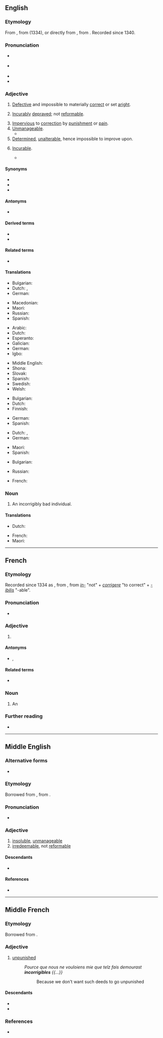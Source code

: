 ==English==
{{was wotd|2016|April|10}}

===Etymology===
From {{inh|en|enm|incorrigible}}, from {{der|en|frm|incorrigible}} (1334), or directly from {{der|en|la|incorrigibilis||not to be corrected}}, from {{compound|la|in-|t1=not|corrigō|alt2=corrigere|t2=to [[correct]]|-ibilis|t3=[[-able]]|nocat=1}}. Recorded since 1340.

===Pronunciation===
* {{a|RP}} {{IPA|en|/ɪnˈkɒɹɪdʒəb(ə)l/|/ɪnˈkɒɹɪdʒɪb(ə)l/}}
* {{a|GA}} {{IPA|en|/ɪnˈkɔɹɪdʒəb(ə)l/|/ɪnˈkɔɹədʒəb(ə)l/}}
* {{audio|en|en-au-incorrigible.ogg|Audio (AU)}}
* {{hyphenation|en|in|cor|ri|gi|ble}}

===Adjective===
{{en-adj|-}}

# [[defective|Defective]] and impossible to materially [[correct]] or set [[aright]].
#: {{ux|en|The construction flaw is '''incorrigible'''; any attempt to amend it would cause a complete collapse.}}
# [[incurable|Incurably]] [[depraved]]; not [[reformable]].
#: {{ux|en|His dark soul was too '''incorrigible''' to repent, even at his execution.}}
# [[impervious|Impervious]] to [[correction]] by [[punishment]] or [[pain]].
# [[unmanageable|Unmanageable]].
#* {{quote-journal|en|author=Michael White|authorlink=Michael White (journalist)|title=Breaking up is hard to do, even at the Treasury|work={{w|The Guardian}}|city=London|url=http://www.guardian.co.uk/commentisfree/2006/dec/07/politics.economy|date=7 December 2006|passage=Gordon Brown may have his grumpy, Granita moments, but as a strategist he is an '''incorrigible''' optimist.}}
# [[determined|Determined]], [[unalterable]], hence impossible to improve upon.
#: {{ux|en|The laws of nature and mathematics are '''incorrigible'''.}}
# {{lb|en|archaic}} [[incurable|Incurable]].
#* {{quote-journal|en|journal=[[w:British Journal of Psychiatry|The British Journal of Psychiatry]]|year=1859|volume=6|page=312|passage=It may appear as an epidemic, as a hereditary complaint, or as an obstinate and '''incorrigible''' disease again and again recurring.}}

====Synonyms====
{{checksense|en}}
* {{l|en|irredeemable}}
* {{l|en|irreparable}}
* {{l|en|uncorrectable}}

====Antonyms====
* {{l|en|corrigible}}

====Derived terms====
* {{l|en|incorrigibility}}
* {{l|en|incorrigibly}}

====Related terms====
* {{l|en|incorrect}}

====Translations====
{{trans-top|defective and materially impossible to correct or set aright}}
* Bulgarian: {{t+|bg|непоправим}}
* Dutch: {{t|nl|onverbeterbaar}}, {{t+|nl|onherstelbaar}}
* German: {{t|de|unverbesserbar}}
{{trans-mid}}
* Macedonian: {{t|mk|непоправлив}}
* Maori: {{t|mi|ngākau totoa }}
* Russian: {{t+|ru|неисправи́мый}}
* Spanish: {{t+|es|incorregible}}
{{trans-bottom}}

{{trans-top|incurably depraved}}
* Arabic: {{t|ar|عَنِيد}}
* Dutch: {{t+|nl|onverbeterlijk}}
* Esperanto: {{t|eo|nekorektebla}}
* Galician: {{t+|gl|incorrixible}}
* German: {{t+|de|unverbesserlich}}
* Igbo: {{t|ig|mmekwata}}
{{trans-mid}}
* Middle English: {{t|enm|incorrigible}}
* Shona: {{t|sn|kuchinja}}
* Slovak: {{t|sk|nenapraviteľný}}
* Spanish: {{t|es|empecatado}}
* Swedish: {{t|sv|oförbätterlig}}
* Welsh: {{t|cy|anniwygiadwy}}
{{trans-bottom}}

{{trans-top|impervious to correction by punishment or pain}}
* Bulgarian: {{t+|bg|непоправим}}
* Dutch: {{t+|nl|onverbeterlijk}}
* Finnish: {{t+|fi|auttamaton}}
{{trans-mid}}
* German: {{t+|de|unverbesserlich}}
* Spanish: {{t+|es|incorregible}}
{{trans-bottom}}

{{trans-see|unmanageable}}

{{trans-top|determined, unalterable}}
* Dutch: {{t|nl|onverbeterbaar}}, {{t+|nl|onveranderlijk}}
* German: {{t+|de|unverbesserlich}}
{{trans-mid}}
* Maori: {{t|mi|ngākau totoa}}
* Spanish: {{t+|es|incorregible}}
{{trans-bottom}}

{{trans-top|incurable}}
* Bulgarian: {{t+|bg|неизлечим}}
{{trans-mid}}
* Russian: {{t+|ru|неизлечи́мый}}
{{trans-bottom}}

{{checktrans-top}}
* French: {{t+check|fr|incorrigible}}
{{trans-mid}}
{{trans-bottom}}

===Noun===
{{en-noun}}

# An incorrigibly bad individual.
#: {{ux|en|The '''incorrigibles''' in the prison population are either lifers or habitual reoffenders.}}

====Translations====
{{trans-top|an incorrigibly bad individual}}
* Dutch: {{t+|nl|onverbeterlijke|m}}
{{trans-mid}}
* French: {{t+|fr|incorrigible|m|f}}
* Maori: {{t|mi|ngākau totoa }}
{{trans-bottom}}

----

==French==

===Etymology===
Recorded since 1334 as {{inh|fr|frm|incorrigible}}, from {{der|fr|la|incorrigibilis||not to be corrected}}, from ''[[in-]]'' "not" + ''[[corrigere]]'' "to correct" + ''[[-ibilis]]'' "-able".

===Pronunciation===
* {{fr-IPA}}

===Adjective===
{{fr-adj}}

# {{l|en|incorrigible}}

====Antonyms====
* {{l|fr|corrigible}}, {{l|fr|corrigeable}}

====Related terms====
* {{l|fr|corriger}}

===Noun===
{{fr-noun|m}}

# An {{l|en|incorrigible}}

===Further reading===
* {{R:TLFi}}

----

==Middle English==

===Alternative forms===
* {{alter|enm|incorigeble|incorrigibil|incorygibile|incorigibyll}}

===Etymology===
Borrowed from {{bor|enm|frm|incorrigible}}, from {{der|enm|la|incorrigibilis}}.

===Pronunciation===
* {{IPA|enm|/inˌkɔriˈdʒiːbəl/|/inˈkɔridʒibəl/}}

===Adjective===
{{enm-adj}} {{tlb|enm|Late ME}}

# [[insoluble]], [[unmanageable]]
# [[irredeemable]], not [[reformable]]

====Descendants====
* {{desc|en|incorrigible}}

====References====
* {{R:MED Online|entry=incorriǧī̆ble|pos=adj|id=MED22423}}

----

==Middle French==

===Etymology===
Borrowed from {{bor|fro|la|incorrigibilis}}.

===Adjective===
{{frm-adj|mf}}

# [[unpunished]]
#: ''Pource que nous ne vouloiens mie que telz fais demourast '''incorrigibles''' {{...}}''
#:: Because we don't want such deeds to go unpunished

====Descendants====
* {{desctree|enm|incorrigible|bor=1}}
* {{desc|fr|incorrigible}}

===References===
* {{R:Godefroy}}